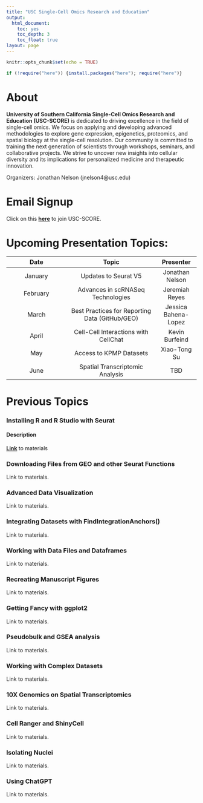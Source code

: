 ---
title: "USC Single-Cell Omics Research and Education"
output:
  html_document: 
    toc: yes
    toc_depth: 3
    toc_float: true
layout: page
---

```{r setup, include=FALSE}
knitr::opts_chunk$set(echo = TRUE)
```


```{r load new packages, echo=FALSE, warning=FALSE, error=FALSE, message=FALSE}

if (!require("here")) {install.packages("here"); require("here")}
```

# About

**University of Southern California Single-Cell Omics Research and Education (USC-SCORE)** is dedicated to driving excellence in the field of single-cell omics. We focus on applying and developing advanced methodologies to explore gene expression, epigenetics, proteomics, and spatial biology at the single-cell resolution. Our community is committed to training the next generation of scientists through workshops, seminars, and collaborative projects. We strive to uncover new insights into cellular diversity and its implications for personalized medicine and therapeutic innovation.

Organizers:
  Jonathan Nelson (jnelson4@usc.edu)
  
# Email Signup

Click on this [**here**](http://eepurl.com/i5ptTQ) to join USC-SCORE.

# Upcoming Presentation Topics: 

| Date        | Topic          | Presenter  |
| :--------: |:-------------:| :-----:|
| January      | Updates to Seurat V5                                     | Jonathan Nelson |
| February     | Advances in scRNASeq Technologies                        | Jeremiah Reyes |
| March        | Best Practices for Reporting Data (GitHub/GEO)           | Jessica Bahena-Lopez |
| April        | Cell-Cell Interactions with CellChat                     | Kevin Burfeind |
| May          | Access to KPMP Datasets                                  | Xiao-Tong Su |
| June         | Spatial Transcriptomic Analysis                          | TBD |

# Previous Topics

### Installing R and R Studio with Seurat

#### Description

[**Link**](https://drive.google.com/drive/folders/1g5VKzv95DeIxfGaYfbKAKAotLiOld0DF?usp=drive_link) to materials

### Downloading Files from GEO and other Seurat Functions

Link to materials. 

### Advanced Data Visualization

Link to materials. 

### Integrating Datasets with FindIntegrationAnchors()

Link to materials. 

### Working with Data Files and Dataframes

Link to materials. 

### Recreating Manuscript Figures

Link to materials. 

### Getting Fancy with ggplot2

Link to materials. 

### Pseudobulk and GSEA analysis

Link to materials. 

### Working with Complex Datasets

Link to materials. 

### 10X Genomics on Spatial Transcriptomics

Link to materials. 

### Cell Ranger and ShinyCell

Link to materials. 

### Isolating Nuclei

Link to materials. 

### Using ChatGPT

Link to materials. 



